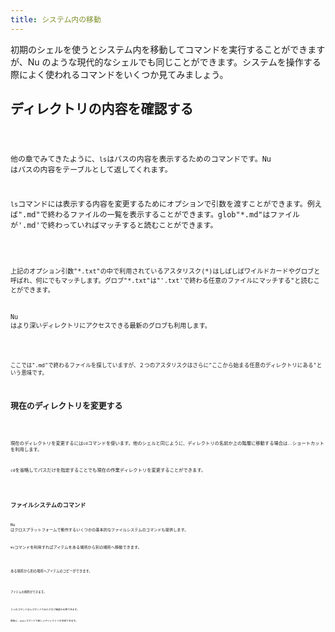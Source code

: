 ```yaml
---
title: システム内の移動
---
```



初期のシェルを使うとシステム内を移動してコマンドを実行することができますが、Nu のような現代的なシェルでも同じことができます。システムを操作する際によく使われるコマンドをいくつか見てみましょう。

## ディレクトリの内容を確認する

<Code code={lsExample} lang="nu" />

他の章でみてきたように、`ls`はパスの内容を表示するためのコマンドです。Nu はパスの内容をテーブルとして返してくれます。

`ls`コマンドには表示する内容を変更するためにオプションで引数を渡すことができます。例えば".md"で終わるファイルの一覧を表示することができます。glob"\*.md"はファイルが'.md'で終わっていればマッチすると読むことができます。

<Code code={lsShallowGlobExample} lang="nu" />

上記のオプション引数"\*.txt"の中で利用されているアスタリスク(\*)はしばしばワイルドカードやグロブと呼ばれ、何にでもマッチします。グロブ"\*.txt"は"'.txt'で終わる任意のファイルにマッチする"と読むことができます。

Nu はより深いディレクトリにアクセスできる最新のグロブも利用します。

<Code code={lsDeepGlobExample} lang="nu" />

ここでは".md"で終わるファイルを探していますが、２つのアスタリスクはさらに"ここから始まる任意のディレクトリにある"という意味です。

## 現在のディレクトリを変更する

<Code code={cdExample} lang="nu" />

現在のディレクトリを変更するには`cd`コマンドを使います。他のシェルと同じように、ディレクトリの名前か上の階層に移動する場合は`..`ショートカットを利用します。

`cd`を省略してパスだけを指定することでも現在の作業ディレクトリを変更することができます。

<Code code={cdWithoutCommandExample} lang="nu" />

## ファイルシステムのコマンド

Nu はクロスプラットフォームで動作するいくつかの基本的なファイルシステムのコマンドも提供します。

`mv`コマンドを利用すればアイテムをある場所から別の場所へ移動できます。

<Code code={mvExample} lang="nu" />

ある場所から別の場所へアイテムのコピーができます。

<Code code={cpExample} lang="nu" />

アイテムの削除ができます。

<Code code={rmExample} lang="nu" />

３つのコマンドは`ls`コマンドでみたグロブ機能も利用できます。

最後に、`mkdir`コマンドで新しいディレクトリを作成できます。

<Code code={mkdirExample} lang="nu" />
